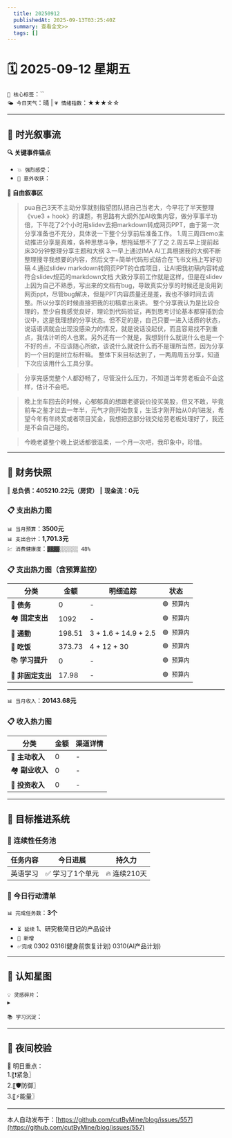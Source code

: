 ```yaml
---
  title: 20250912
  publishedAt: 2025-09-13T03:25:40Z
  summary: 查看全文>>
  tags: []
---
```


# 🗓️ 2025-09-12 星期五  
`🔑 核心标签`：``  
`🌤️ 今日天气`：晴 | `💗 情绪指数`：★★★☆☆   

---


## 🌊 **时光叙事流**
**🔍 关键事件锚点**  
- `💥 强烈感受`：            
- `🎉 意外收获`：           

**📖 自由叙事区**  
> pua自己3天不主动分享就别指望团队把自己当老大，今早花了半天整理《vue3 + hook》的课题，有思路有大纲外加AI收集内容，做分享事半功倍，下午花了2个小时用slidev去把markdown转成网页PPT，由于第一次分享准备也不充分，具体说一下整个分享前后准备工作。
1.周三周四emo主动推进分享是真难，各种思想斗争，想拖延想不了了之
2.周五早上提前起床30分钟整理分享主题和大纲
3.一早上通过IMA AI工具根据我的大纲不断整理搜寻我想要的内容，然后文字+简单代码形式结合在飞书文档上写好初稿
4.通过slidev markdown转网页PPT的仓库项目，让AI把我初稿内容转成符合slidev规范的markdown文档
> 大致分享前工作就是这样，但是在slidev上因为自己不熟悉，写出来的文档有bug，导致真实分享的时候还是没用到网页ppt，尽管bug解决，但是PPT内容质量还是差，我也不够时间去调整。所以分享的时候直接把我的初稿拿出来讲。
> 整个分享我认为是比较合理的，至少自我感觉良好，理论到代码验证，再到思考讨论基本都穿插到会议中，这是我理想的分享状态。但不足的是，自己只要一进入话痨的状态，说话语调就会出现没感染力的情况，就是说话没起伏，而且容易找不到重点，我估计听的人也累。另外还有一个就是，我想到什么就说什么也是一个不好的点，不应该随心所欲，该说什么就说什么而不是理所当然，因为分享的一个目的是树立标杆嘛。
> 整体下来目标达到了，一两周周五分享，知道下次应该用什么工具分享。

> 分享完感觉整个人都舒畅了，尽管没什么压力，不知道当年劳老板会不会这样，估计不会吧。

> 晚上坐车回去的时候，心郁郁真的想跟老婆说价投买美股，但又不敢，毕竟前车之鉴才过去一年半，元气才刚开始恢复，生活才刚开始从0向1进发，希望今年有年终奖或者项目奖金，我想把这部分钱交给劳老板处理好了，我还是不会自己碰的。

> 今晚老婆整个晚上说话都很温柔，一个月一次吧，我印象中，珍惜。

---

## 💸 **财务快照**
‖ **总负债：405210.22元（房贷）**
‖ **现金流：0元**

### 📋 支出热力图

`📊 当月预算`：**3500元**  
`📊 支出合计`：**1,701.3元**  
`💹 消费健康度`：`▓▓▓▓░░░░░░ 48%`  
### 📋 支出热力图（含预算监控）
| 分类         | 金额    | 明细追踪                  | 状态           |
|--------------|---------|---------------------------|----------------|
| 🏦 **债务**    | 0   |  -  | `🟢 预算内`   |
| 🏘️ **固定支出** | 1092     |  -  | `🟢 预算内`     |
| 🚌 **通勤**     | 198.51   |  3 + 1.6 + 14.9 + 2.5  | `🟢 预算内`     |
| 🍜 **吃饭**     | 373.73  |  4 + 12 + 30  | `🟢 预算内`   |
| 📚 **学习提升** | 0      | -     | `🟢 预算内`     |
| 🎲 **非固定支出** | 17.98   |  -  | `🟢 预算内`  |
---

`📊 当月收入`：**20143.68元**  

### 📋 收入热力图
| 分类         | 金额    | 渠道详情             |
|--------------|---------|-------------------------|
| 🏦 **主动收入**  | 0                | -        |
| 🏘️ **副业收入**  | 0                | -        |
| 🚌 **投资收入**  | 0                | -        |



---

## 🎯 **目标推进系统**

### 🔄 连续性任务池
| 任务内容                | 今日进展          | 持久力     |
|-------------------------|-------------------|------------|
| 英语学习         | ✅ 学习了1个单元 | 🔥 连续210天  |




### 📌 今日行动清单

`📊 完成任务数`：**3个**  
- `⏳ 延续` 1、研究极简日记的产品设计             
- `🚩 新增`   
- `✅完成` 0302   0316(健身前恢复计划)  0310(AI产品计划)


---

## 🌌 **认知星图**
`💡 灵感碎片`：  
▸ 


`📚 学习沉淀`：  
>    

---

## 🌃 夜间校验

🚀 明日重点：  
1.〖❗紧急〗  
2.〖🛡️防御〗  
3.〖⚡能量〗


---
本人自动发布于：[https://github.com/cutByMine/blog/issues/557](https://github.com/cutByMine/blog/issues/557)
